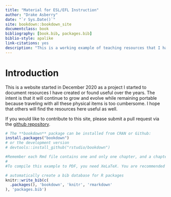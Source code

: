 ```yaml
--- 
title: "Material for ESL/EFL Instruction"
author: "Drake Asberry"
date: "`r Sys.Date()`"
site: bookdown::bookdown_site
documentclass: book
bibliography: [book.bib, packages.bib]
biblio-style: apalike
link-citations: yes
description: "This is a working example of teaching resources that I have compiled over my years of teaching experience. The output format for this example is bookdown::gitbook."
---
```


# Introduction

This is a website started in December 2020 as a project I started to document resources I have created or found useful over the years. The intent is that it will continue to grow and evolve while remaining portable because traveling with all these physical items is too cumbersome. I hope that others will find the resources here useful as well.

If you would like to contribute to this site, please submit a pull request via the [github repository](https://github.com/drakeasberry/english_learning_resources).


```r
# The **bookdown** package can be installed from CRAN or Github:
install.packages("bookdown")
# or the development version
# devtools::install_github("rstudio/bookdown")

#Remember each Rmd file contains one and only one chapter, and a chapter is defined by the first-level heading #`#`.
#
#To compile this example to PDF, you need XeLaTeX. You are recommended to install TinyTeX (which includes #XeLaTeX): <https://yihui.org/tinytex/>.
```


```r
# automatically create a bib database for R packages
knitr::write_bib(c(
  .packages(), 'bookdown', 'knitr', 'rmarkdown'
), 'packages.bib')
```

